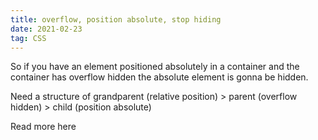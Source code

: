 ```yaml
---
title: overflow, position absolute, stop hiding
date: 2021-02-23
tag: CSS
---
```



So if you have an element positioned absolutely in a container and the container
has overflow hidden the absolute element is gonna be hidden.

Need a structure of grandparent (relative position) > parent (overflow hidden) > child (position absolute)

<TextLink href="https://stackoverflow.com/questions/5513382/absolute-position-and-overflowhidden">
  Read more here
</TextLink>

